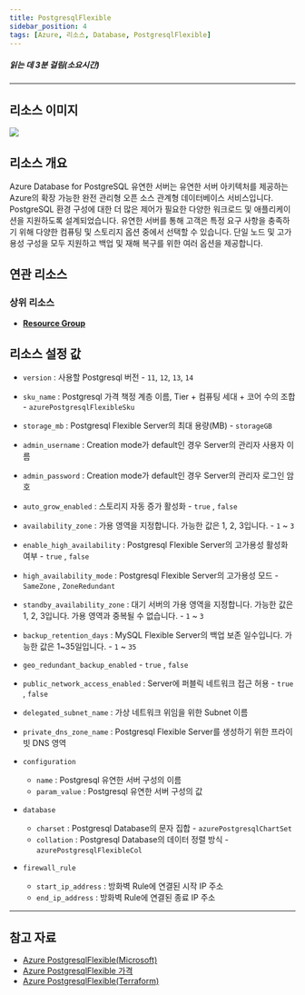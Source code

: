 ```yaml
---
title: PostgresqlFlexible
sidebar_position: 4
tags: [Azure, 리소스, Database, PostgresqlFlexible]
---
```





##### 읽는 데 3분 걸림(소요시간)

*****

## 리소스 이미지
<img src={icon} />

## 리소스 개요
Azure Database for PostgreSQL 유연한 서버는 유연한 서버 아키텍처를 제공하는 Azure의 확장 가능한 완전 관리형 오픈 소스 관계형 데이터베이스 서비스입니다. 
PostgreSQL 환경 구성에 대한 더 많은 제어가 필요한 다양한 워크로드 및 애플리케이션을 지원하도록 설계되었습니다.
유연한 서버를 통해 고객은 특정 요구 사항을 충족하기 위해 다양한 컴퓨팅 및 스토리지 옵션 중에서 선택할 수 있습니다. 
단일 노드 및 고가용성 구성을 모두 지원하고 백업 및 재해 복구를 위한 여러 옵션을 제공합니다.





## 연관 리소스
### 상위 리소스
- [**Resource Group**](https://docs.cstudio.app/docs/resource/azure/Base/ResourceGroup)




## 리소스 설정 값
- ```version``` : 사용할 Postgresql 버전 - ```11```, ```12```, ```13```, ```14```

- ```sku_name``` : Postgresql 가격 책정 계층 이름, Tier + 컴퓨팅 세대 + 코어 수의 조합 - ```azurePostgresqlFlexibleSku```

- ```storage_mb``` : Postgresql Flexible Server의 최대 용량(MB) - ```storageGB```

- ```admin_username``` : Creation mode가 default인 경우 Server의 관리자 사용자 이름

- ```admin_password``` : Creation mode가 default인 경우 Server의 관리자 로그인 암호

- ```auto_grow_enabled``` : 스토리지 자동 증가 활성화 - ```true``` , ```false```

- ```availability_zone``` : 가용 영역을 지정합니다. 가능한 값은 1, 2, 3입니다. - ```1``` ~ ```3```

- ```enable_high_availability``` : Postgresql Flexible Server의 고가용성 활성화 여부  - ```true``` , ```false```

- ```high_availability_mode``` : Postgresql Flexible Server의 고가용성 모드  - ```SameZone``` , ```ZoneRedundant```

- ```standby_availability_zone``` : 대기 서버의 가용 영역을 지정합니다. 가능한 값은 1, 2, 3입니다. 가용 영역과 중복될 수 없습니다.  - ```1``` ~ ```3```

- ```backup_retention_days``` : MySQL Flexible Server의 백업 보존 일수입니다. 가능한 값은 1~35일입니다.  - ```1``` ~ ```35```

- ```geo_redundant_backup_enabled```  - ```true``` , ```false```


- ```public_network_access_enabled``` : Server에 퍼블릭 네트워크 접근 허용 - ```true``` , ```false```

- ```delegated_subnet_name``` : 가상 네트워크 위임을 위한 Subnet 이름

- ```private_dns_zone_name``` : Postgresql Flexible Server를 생성하기 위한 프라이빗 DNS 영역

- ```configuration``` 
  + ```name``` : Postgresql 유연한 서버 구성의 이름
  + ```param_value``` : Postgresql 유연한 서버 구성의 값

- ```database```
  + ```charset``` : Postgresql Database의 문자 집합 - ```azurePostgresqlChartSet``` 
  + ```collation``` : Postgresql Database의 데이터 정렬 방식 - ```azurePostgresqlFlexibleCol```


- ```firewall_rule``` 
  + ```start_ip_address``` : 방화벽 Rule에 연결된 시작 IP 주소
  + ```end_ip_address``` : 방화벽 Rule에 연결된 종료 IP 주소 




*****
## 참고 자료
- [Azure PostgresqlFlexible(Microsoft)](https://learn.microsoft.com/ko-kr/azure/postgresql/flexible-server/overview)
- [Azure PostgresqlFlexible 가격](https://azure.microsoft.com/ko-kr/pricing/details/postgresql/flexible-server/) 
- [Azure PostgresqlFlexible(Terraform)](https://registry.terraform.io/providers/hashicorp/azurerm/latest/docs/resources/postgresql_flexible_server)
